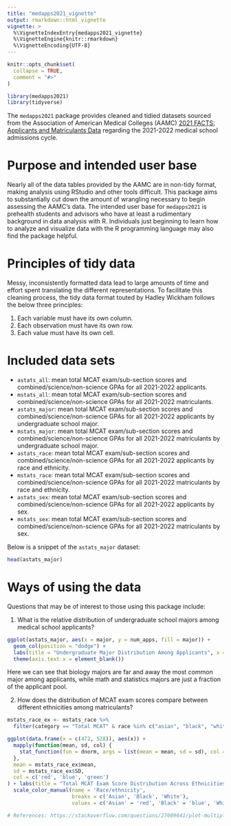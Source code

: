 ```yaml
---
title: "medapps2021_vignette"
output: rmarkdown::html_vignette
vignette: >
  %\VignetteIndexEntry{medapps2021_vignette}
  %\VignetteEngine{knitr::rmarkdown}
  %\VignetteEncoding{UTF-8}
---
```


```r
knitr::opts_chunk$set(
  collapse = TRUE,
  comment = "#>"
)
```

```r
library(medapps2021)
library(tidyverse)
```

The `medapps2021` package provides cleaned and tidied datasets sourced from the Association of American Medical Colleges (AAMC) [2021 FACTS: Applicants and Matriculants Data](https://www.aamc.org/data-reports/students-residents/interactive-data/2021-facts-applicants-and-matriculants-data) regarding the 2021-2022 medical school admissions cycle.

# Purpose and intended user base

Nearly all of the data tables provided by the AAMC are in non-tidy format, making analysis using RStudio and other tools difficult. This package aims to substantially cut down the amount of wrangling necessary to begin assessing the AAMC's data. The intended user base for `medapps2021` is prehealth students and advisors who have at least a rudimentary background in data analysis with R. Individuals just beginning to learn how to analyze and visualize data with the R programming language may also find the package helpful.

# Principles of tidy data

Messy, inconsistently formatted data lead to large amounts of time and effort spent translating the different representations. To facilitate this cleaning process, the tidy data format touted by Hadley Wickham follows the below three principles:

1. Each variable must have its own column.
2. Each observation must have its own row.
3. Each value must have its own cell.

# Included data sets

* `astats_all`: mean total MCAT exam/sub-section scores and combined/science/non-science GPAs for all 2021-2022 applicants.
* `mstats_all`: mean total MCAT exam/sub-section scores and combined/science/non-science GPAs for all 2021-2022 matriculants.
* `astats_major`: mean total MCAT exam/sub-section scores and combined/science/non-science GPAs for all 2021-2022 applicants by undergraduate school major.
* `mstats_major`: mean total MCAT exam/sub-section scores and combined/science/non-science GPAs for all 2021-2022 matriculants by undergraduate school major.
* `astats_race`: mean total MCAT exam/sub-section scores and combined/science/non-science GPAs for all 2021-2022 applicants by race and ethnicity.
* `mstats_race`: mean total MCAT exam/sub-section scores and combined/science/non-science GPAs for all 2021-2022 matriculants by race and ethnicity.
* `astats_sex`: mean total MCAT exam/sub-section scores and combined/science/non-science GPAs for all 2021-2022 applicants by sex.
* `mstats_sex`: mean total MCAT exam/sub-section scores and combined/science/non-science GPAs for all 2021-2022 matriculants by sex.

Below is a snippet of the `astats_major` dataset:

```r
head(astats_major)
```

# Ways of using the data

Questions that may be of interest to those using this package include:

1. What is the relative distribution of undergraduate school majors among medical school applicants?

```r
ggplot(astats_major, aes(x = major, y = num_apps, fill = major)) + 
  geom_col(position = "dodge") +
  labs(title = "Undergraduate Major Distribution Among Applicants", x = "Major", y = "Number of Applicants") +
  theme(axis.text.x = element_blank())
```
Here we can see that biology majors are far and away the most common major among applicants, while math and statistics majors are just a fraction of the applicant pool.

2. How does the distribution of MCAT exam scores compare between different ethnicities among matriculants?

```r
mstats_race_ex <- mstats_race %>% 
  filter(category == "Total MCAT" & race %in% c("asian", "black", "white"))

ggplot(data.frame(x = c(472, 528)), aes(x)) + 
  mapply(function(mean, sd, col) {
    stat_function(fun = dnorm, args = list(mean = mean, sd = sd), col = col)
  }, 
  mean = mstats_race_ex$mean, 
  sd = mstats_race_ex$SD, 
  col = c('red', 'blue', 'green')
) + labs(title = "Total MCAT Exam Score Distribution Across Ethnicities", x = "Total MCAT Exam Score", y = "Number of Applicants") +
  scale_color_manual(name = 'Race/ethnicity',
                     breaks = c('Asian', 'Black', 'White'),
                     values = c('Asian' = 'red', 'Black' = 'blue', 'White' = 'green'))

# References: https://stackoverflow.com/questions/27009641/plot-multiple-normal-curves-in-same-plot
```
